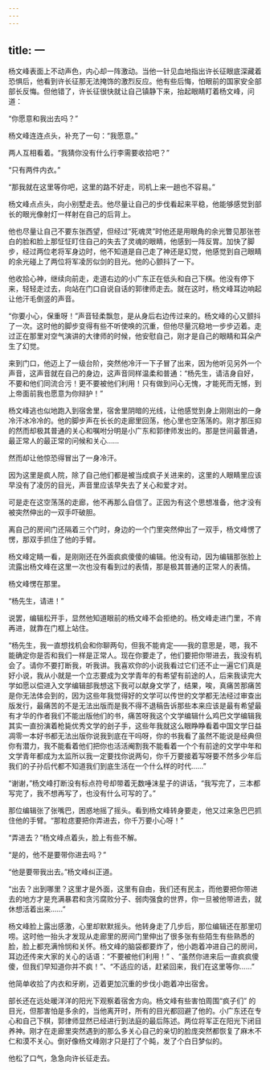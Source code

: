 ```yaml
---
---
---
```

title: 一
---



杨文峰表面上不动声色，内心却一阵激动。当他一针见血地指出许长征眼底深藏着恐惧后，他看到许长征那无法掩饰的激烈反应。他有些后悔，怕眼前的国家安全部部长反悔。但他错了，许长征很快就让自己镇静下来，抬起眼睛盯着杨文峰，问道：

“你愿意和我出去吗？”

杨文峰连连点头，补充了一句：“我愿意。”

两人互相看着。“我猜你没有什么行李需要收拾吧？”

“只有两件内衣。”

“那我就在这里等你吧，这里的路不好走，司机上来一趟也不容易。”

杨文峰点点头，向小别墅走去。他尽量让自己的步伐看起来平稳，他能够感觉到部长的眼光像射灯一样射在自己的后背上。

他也尽量让自己不要东张西望，但经过“死魂灵”时他还是用眼角的余光瞥见那张苍白的脸和脸上那怔怔盯住自己的失去了灵魂的眼睛，他感到一阵反胃。加快了脚步，经过两位老将军身边时，他不知道是自己走了神还是幻觉，他感觉到自己眼睛的余光碰上了两位将军凌厉似剑的目光。他的心颤抖了一下。

他收拾心神，继续向前走，走道右边的小广东正在低头和自己下棋。他没有停下来，轻轻走过去，向站在门口自说自话的郭律师走去。就在这时，杨文峰耳边响起让他汗毛倒竖的声音。

“你要小心，保重呀！”声音轻柔飘忽，是从身后右边传过来的。杨文峰的心又颤抖了一次。这时他的脚步变得有些不听使唤的沉重，但他尽量沉稳地一步步迈着。走过正在那里对空气演讲的大律师的时候，他安慰自己，刚才是自己的眼睛和耳朵产生了幻觉。

来到门口，他迈上了一级台阶，突然他冷汗一下子冒了出来，因为他听见另外一个声音，这声音就在自己的身边，这声音同样温柔和普通：“杨先生，请洁身自好，不要和他们同流合污！更不要被他们利用！只有做到问心无愧，才能死而无憾，到上帝面前我也愿意为你辩护！”

杨文峰逃也似地跑入到宿舍里，宿舍里阴暗的光线，让他感觉到身上刚刚出的一身冷汗冰冷冷的。他的脚步声在长长的走廊里回荡，他心里也空荡荡的。刚才那压抑的然而却极其普通的关心和嘱咐分明是小广东和郭律师发出的。那是世间最普通，最正常人的最正常的问候和关心……

然而却让他惊恐得冒出了一身冷汗。

因为这里是疯人院，除了自己他们都是被当成疯子关进来的，这里的人眼睛里应该早没有了凌厉的目光，声音里应该早失去了关心和爱才对。

可是走在这空荡荡的走廊，他不再那么自信了。正因为有这个思想准备，他才没有被突然伸出的一双手吓破胆。

离自己的房间门还隔着三个门时，身边的一个门里突然伸出了一双手，杨文峰愣了愣，那双手抓住了他的手臂。

杨文峰定睛一看，是刚刚还在外面疯疯傻傻的编辑。他没有动，因为编辑那张脸上流露出杨文峰在这里一次也没有看到过的表情，那是极其普通的正常人的表情。

杨文峰愣在那里。

“杨先生，请进！”

说罢，编辑松开手，显然他知道眼前的杨文峰不会拒绝的。杨文峰走进门里，不肯再进，就靠在门框上站住。

“杨先生，我一直想找机会和你聊两句，但我不能肯定——我的意思是，嗯，我不能确定你是否和我们一样是正常人。现在你要走了，他们要把你带进去，我没有机会了。请你不要打断我，听我讲。我喜欢你的小说我看过它们还不止一遍它们真是好小说，我从小就是一个立志要成为文学青年的有希望有前途的人，后来我读完大学如愿以偿进入文学编辑部我想这下我可以献身文学了，结果，唉，真痛苦那痛苦是你无法体会到的，因为这些年我觉得好的文学可以传世的文学都无法经过审查出版发行，最痛苦的不是无法出版而是我不得不退稿告诉那些本来应该是最有希望最有才华的作者我们不能出版他们的书，痛苦呀我这个文学编辑什么鸡巴文学编辑我其实一直扮演着枪毙优秀文学的刽子手，这些年我就这么眼睁睁看着中国文学日益凋零一本好书都无法出版你说我到底在干吗呀，你的书我看了虽然不能说是经典但你有潜力，我不能看着他们把你也活活阉割我不能看着一个个有前途的文学中年和文学青年都成为太监所以我一定要找你说两句，你千万要接着写呀要不然多少年后我们的子孙后代都不知道我们到底生活在一个什么样的时代……”

“谢谢，”杨文峰打断没有标点符号却带着无数唾沫星子的讲话，“我写完了，三本都写完了，我不想再写了，也没有什么可写的了。”

那位编辑张了张嘴巴，困惑地摇了摇头。看到杨文峰转身要走，他又过来急巴巴抓住他的手臂。“那粒痣要把你弄进去，你千万要小心呀！”

“弄进去？”杨文峰点着头，脸上有些不解。

“是的，他不是要带你进去吗？”

“他是要带我出去。”杨文峰纠正道。

“出去？出到哪里？这里才是外面，这里有自由，我们还有民主，而他要把你带进去的地方才是充满暴君和贪污腐败分子、弱肉强食的世界，你一旦被他带进去，就休想活着出来……”

杨文峰脸上露出感激，心里却默默摇头。他转身走了几步后，那位编辑还在那里叨唠。这时他一抬头才发现从走廊里的房间门里伸出了很多张有些陌生有些熟悉的脸，脸上都充满怜悯和关怀。杨文峰的脑袋都要炸了，他小跑着冲进自己的房间，耳边还传来大家的关心的话语：“不要被他们利用！” 、“虽然你进来后一直疯疯傻傻，但我们早知道你并不疯！”、“不适应的话，赶紧回来，我们在这里等你……”

他简单收拾了内衣和牙刷，迈着更加沉重的步伐小跑着冲出宿舍。

部长还在远处暖洋洋的阳光下观察着宿舍方向。杨文峰有些害怕周围“疯子们” 的目光，但那害怕是多余的，当他离开时，所有的目光都回避了他的。小广东还在专心和自己下棋，郭律师显然已经进行到法庭的最后陈述。两位将军正在阳光下闭目养神。刚才在走廊里突然遇到的那么多关心自己的亲切的脸庞突然都恢复了麻木不仁和漠不关心。倒好像杨文峰刚才只是打了个盹，发了个白日梦似的。

他松了口气，急急向许长征走去。